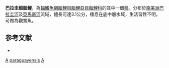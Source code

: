 {{Speciesbox
| taxon = Aphyocharax paraguayensis
| status = NE
| status_system = IUCN3.1
| authority =  [[Eigenmann|Eigenmann]], 1915
| synonyms = 
}}
'''巴拉圭細脂鯉'''，為[[輻鰭魚綱|輻鰭魚綱]][[脂鯉目|脂鯉目]][[脂鯉亞目|脂鯉亞目]][[脂鯉科|脂鯉科]]的其中一個[[種|種]]。分布於[[南美洲|南美洲]][[巴拉圭河|巴拉圭河]]及[[亞馬遜河|亞馬遜河]]流域，體長可達3.1公分，棲息在底中層水域，生活習性不明，可做為觀賞魚。

==参考文献==
{{refbegin}}
*{{FishBase_species|genus=Aphyocharax|species=paraguayensis|year=2013|month=10}}
{{refend}}

{{Taxonbar|from=Q760308}}

[[Category:觀賞魚|A]]
[[Category:細脂鯉屬|paraguayensis]]
[[Category:1915年描述的魚類|A]]

{{魚類小作品}}